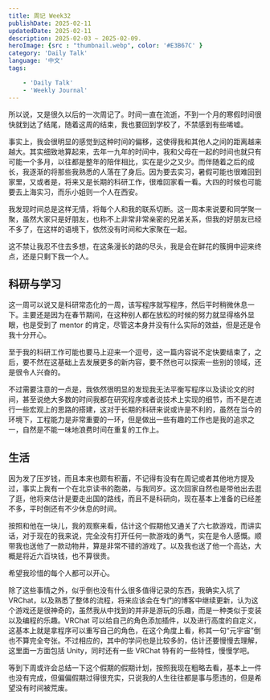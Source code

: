 ```yaml
---
title: 周记 Week32
publishDate: 2025-02-11
updatedDate: 2025-02-11
description: 2025-02-03 ~ 2025-02-09.
heroImage: {src : "thumbnail.webp", color: '#E3B67C' }
category: 'Daily Talk'
language: '中文'
tags:

    - 'Daily Talk'
    - 'Weekly Journal'
---
```


所以说，又是很久以后的一次周记了。时间一直在流逝，不到一个月的寒假时间很快就到达了结尾，随着这周的结束，我也要回到学校了，不禁感到有些唏嘘。

事实上，我会很明显的感觉到这种时间的偏移，这使得我和其他人之间的距离越来越大。其实细致地算起来，去年一九年的时间中，我和父母在一起的时间也就只有可能一个多月，以往都是整年的陪伴相比，实在是少之又少。而伴随着之后的成长，我逐渐的将那些我熟悉的人落在了身后。因为要去实习，暑假可能也很难回到家里，又或者是，将来又是长期的科研工作，很难回家看一看。大四的时候也可能要去上海实习，而乐小姐则一个人在西安。

我发现时间总是这样无情，将每个人和我的联系切断。这一周本来说要和同学聚一聚，虽然大家只是好朋友，也称不上非常非常亲密的兄弟关系，但我的好朋友已经不多了，在这样的语境下，依然没有时间和大家聚在一起。

这不禁让我忍不住去多想，在这条漫长的路的尽头，我是会在鲜花的簇拥中迎来终点，还是只剩下我一个人。

## 科研与学习

这一周可以说又是科研常态化的一周，该写程序就写程序，然后平时稍微休息一下。主要还是因为在春节期间，在这种别人都在放松的时候的努力就显得格外显眼，也是受到了 mentor 的肯定，尽管这本身并没有什么实际的效益，但是还是令我十分开心。

至于我的科研工作可能也要马上迎来一个逗号，这一篇内容说不定快要结束了，之后，要不然在这基础上去发展更多的新内容，要不然也可以探索一些别的领域，还是很令人兴奋的。

不过需要注意的一点是，我依然很明显的发现我无法平衡写程序以及读论文的时间，甚至说绝大多数的时间我都在研究程序或者说技术上实现的细节，而不是在进行一些宏观上的思路的搭建，这对于长期的科研来说或许是不利的，虽然在当今的环境下，工程能力是非常重要的一环，但是做出一些有趣的工作也是我的追求之一，自然是不能一味地浪费时间在重复的工作上。

## 生活

因为发了压岁钱，而且本来也颇有积蓄，不记得有没有在周记或者其他地方提及过，事实上我有一个在北京读书的胞弟，与我同岁。这次回家自然也是带他出去逛了逛，他将来估计是要走出国的路线，而且不是科研向，现在基本上准备的已经差不多，平时倒还有不少休息的时间。

按照和他在一块儿，我的观察来看，估计这个假期他又通关了六七款游戏，而讲实话，对于现在的我来说，完全没有打开任何一款游戏的勇气，实在是令人感慨。顺带我也送他了一款动物井，算是非常不错的游戏了。以及我也送了他一个高达，大概是将近六百块钱，也不算很贵。

希望我珍惜的每个人都可以开心。

除了这些事情之外，似乎倒也没有什么很多值得记录的东西，我确实入坑了 VRChat，以及熟悉了整体的流程，将来应该会在专门的博客中继续更新，认为这个游戏还是很神奇的，虽然我从中找到的并非是游玩的乐趣，而是一种类似于变装以及编程的乐趣。VRChat 可以给自己的角色添加插件，以及进行高度的自定义，这基本上就是拿程序可以重写自己的角色，在这个角度上看，称其一句“元宇宙”倒也不算完全夸张。不过相应的，其中的学问也是比较多的，估计还要慢慢去理解，这里面一方面包括 Unity，同时还有一些 VRChat 特有的一些特性，慢慢学吧。

等到下周或许会总结一下这个假期的假期计划，按照我现在粗略去看，基本上一件也没有完成，但偏偏假期过得很充实，只说我的人生往往都是事与愿违的，但是希望没有时间被荒废。